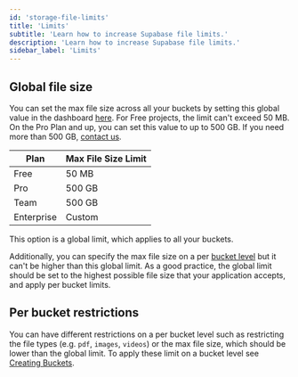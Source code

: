 ```yaml
---
id: 'storage-file-limits'
title: 'Limits'
subtitle: 'Learn how to increase Supabase file limits.'
description: 'Learn how to increase Supabase file limits.'
sidebar_label: 'Limits'
---
```


## Global file size

You can set the max file size across all your buckets by setting this global value in the dashboard [here](https://supabase.com/dashboard/project/_/settings/storage). For Free projects, the limit can't exceed 50 MB. On the Pro Plan and up, you can set this value to up to 500 GB. If you need more than 500 GB, [contact us](https://supabase.com/dashboard/support/new).

| Plan       | Max File Size Limit |
| ---------- | ------------------- |
| Free       | 50 MB               |
| Pro        | 500 GB              |
| Team       | 500 GB              |
| Enterprise | Custom              |

<Admonition type="note">

This option is a global limit, which applies to all your buckets.

</Admonition>

Additionally, you can specify the max file size on a per [bucket level](/docs/guides/storage/buckets/creating-buckets#restricting-uploads) but it can't be higher than this global limit. As a good practice, the global limit should be set to the highest possible file size that your application accepts, and apply per bucket limits.

## Per bucket restrictions

You can have different restrictions on a per bucket level such as restricting the file types (e.g. `pdf`, `images`, `videos`) or the max file size, which should be lower than the global limit. To apply these limit on a bucket level see [Creating Buckets](/docs/guides/storage/buckets/creating-buckets#restricting-uploads).
